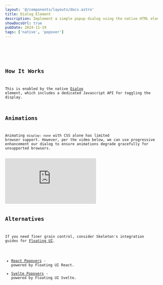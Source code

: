```yaml
---
layout: '@/components/layouts/docs.astro'
title: Dialog Element
description: Implement a simple popup dialog using the native HTML element.
showDocsUrl: true
pubDate: 2024-11-19
tags: ['native', 'popover']
---
```



<Preview client:visible>
	<Fragment slot="preview">
		<Example />
	</Fragment>
	<Fragment slot="code">
		<Code code={ExampleRaw} lang="astro" />
	</Fragment>
</Preview>

## How It Works

This is enabled by the native [Dialog](https://developer.mozilla.org/en-US/docs/Web/HTML/Element/dialog) element, which includes a dedicated Javascript API for toggling the display.

## Animations

Animating `display: none` with CSS alone has limited browser support. However, per the video below, we can use progressive enhancement our dialog to ensure animations degrade gracefully for unsupported browsers.

<iframe
	class="w-full aspect-video"
	src="https://www.youtube.com/embed/vmDEHAzj2XE?si=GTYFY9dk013lL0Y3"
	title="YouTube video player"
	frameborder="0"
	allow="accelerometer; autoplay; clipboard-write; encrypted-media; gyroscope; picture-in-picture; web-share"
	referrerpolicy="strict-origin-when-cross-origin"
	allowfullscreen
></iframe>

## Alternatives

If you need finer grain control, consider Skeleton's integration guides for [Floating UI](https://floating-ui.com/).

- [React Popovers](/docs/integrations/popover/react) - powered by Floating UI React.
- [Svelte Popovers](/docs/integrations/popover/svelte) - powered by Floating UI Svelte.
